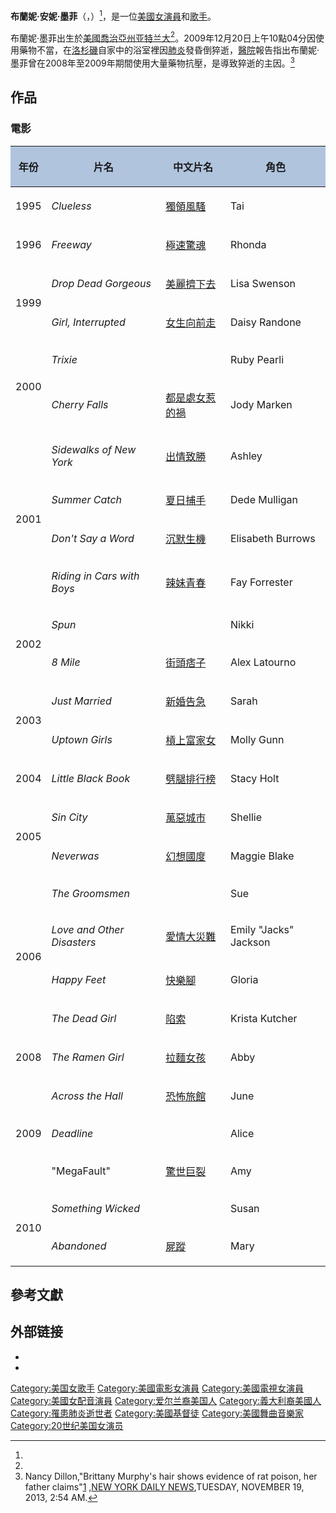 {{NoteTA
|T=zh-cn:布莱特妮·墨菲;zh-tw:布蘭妮·墨菲;zh-hk:布坦妮·梅菲;
|1=zh-cn:布莱特妮;zh-tw:布蘭妮;zh-hk:布坦妮;
|2=zh-cn:墨菲;zh-tw:墨菲;zh-hk:梅菲;
|G1=Show
|G2=Movie
}}
{{藝人
|姓名     = 布蘭妮·墨菲
|類型     = 女演員
|圖片     = Brittany Murphy Happy Feet Premiere 2006.jpg
|圖片尺寸 = 200px
|圖片簡介 = 2006年伦敦《[[快乐的大脚|快乐的大脚]]》首映式
|原名     = {{lang|en|Brittany Anne Murphy }}
|英文名   = Brittany Murphy
|國籍     = {{USA}}
|出生日期 = {{birth date|1977|11|10}}
|出生地點 = {{USA}}[[喬治亞州|喬治亞州]][[亚特兰大|亚特兰大]]<ref name="BIO">{{cite web|url = http://www.tv.com/person/1711/summary.html|title = {{subst:PAGENAME}}簡介|accessdate = 2009-12-25|publisher = TV.com|language = en|archive-date = 2009-12-23|archive-url = https://web.archive.org/web/20091223102444/http://www.tv.com/person/1711/summary.html|dead-url = no}}</ref>
|逝世日期 = {{Death_date_and_age|2009|12|20|1977|11|10}}<ref name="CNN">{{cite news|url=http://www.cnn.com/2009/SHOWBIZ/12/20/brittany.murphy/index.html|title=Actress Brittany Murphy dead at 32|date=2009-12-20|publisher=[[CNN|CNN]]|accessdate=2009-12-25|language=en|archive-date=2018-07-02|archive-url=https://web.archive.org/web/20180702180205/http://www.cnn.com/2009/SHOWBIZ/12/20/brittany.murphy/index.html|dead-url=no}}</ref>
|逝世地點 = {{USA}}[[加利福尼亚州|加利福尼亚州]][[洛杉矶|洛杉矶]]
|配偶 = Simon Monjack<span style="font-size:smaller;">（2007年-2009年）</span>
|職業     = [[演員|演員]]、[[歌手|歌手]]
|語言     = [[英語|英語]]
|網站     = 
|IMDb     = 0005261
|活躍年代 = 1991年－2009年
}}

'''布蘭妮·安妮·墨菲'''（{{lang-en|Brittany Anne Murphy}}，{{bd|1977年|11月10日|2009年|12月20日|catIdx=Murphy, Brittany}}）<ref name="CNN" />，是一位[[美國|美國]][[女演員|女演員]]和[[歌手|歌手]]。

布蘭妮·墨菲出生於[[美國|美國]][[喬治亞州|喬治亞州]][[亚特兰大|亚特兰大]]<ref name="BIO" />。2009年12月20日上午10點04分因使用藥物不當，在[[洛杉磯|洛杉磯]]自家中的浴室裡因[[肺炎|肺炎]]發昏倒猝逝，[[醫院|醫院]]報告指出布蘭妮·墨菲曾在2008年至2009年期間使用大量藥物抗壓，是導致猝逝的主因。<ref>Nancy Dillon,"Brittany Murphy's hair shows evidence of rat poison, her father claims"[http://www.nydailynews.com/entertainment/gossip/brittany-murphy-poisoned-father-claims-article-1.1521559] {{Wayback|url=http://www.nydailynews.com/entertainment/gossip/brittany-murphy-poisoned-father-claims-article-1.1521559 |date=20131120031614 }},[[紐約每日新聞|NEW YORK DAILY NEWS]],TUESDAY, NOVEMBER 19, 2013, 2:54 AM.</ref>
== 作品 ==
=== 電影 ===
{| class="wikitable" style="font-size: 95%;"
|-
! style="background: #B0C4DE;" | 年份
! style="background: #B0C4DE;" | 片名
! style="background: #B0C4DE;" | 中文片名
! style="background: #B0C4DE;" | 角色
|-
| 1995
| ''Clueless''
| [[獨領風騷|獨領風騷]]
| Tai
|-
| 1996
| ''Freeway''
| [[極速驚魂|極速驚魂]]
| Rhonda
|-
| rowspan="2" | 1999
| ''Drop Dead Gorgeous''
| [[美麗擠下去|美麗擠下去]]
| Lisa Swenson
|-
| ''Girl, Interrupted''
| [[女生向前走|女生向前走]]
| Daisy Randone
|-
| rowspan="2" | 2000
| ''Trixie''
| 
| Ruby Pearli
|-
| ''Cherry Falls''
| [[都是處女惹的禍|都是處女惹的禍]]
| Jody Marken
|-
| rowspan="4" | 2001
| ''Sidewalks of New York''
| [[出情致勝|出情致勝]]
| Ashley
|-
| ''Summer Catch''
| [[夏日捕手|夏日捕手]]
| Dede Mulligan
|-
| ''Don't Say a Word''
| [[沉默生機|沉默生機]]
| Elisabeth Burrows
|-
| ''Riding in Cars with Boys''
| [[辣妹青春|辣妹青春]]
| Fay Forrester
|-
| rowspan="2" | 2002
| ''Spun''
|
| Nikki
|-
| ''8 Mile''
| [[街頭痞子|街頭痞子]]
| Alex Latourno
|-
| rowspan="2" | 2003
| ''Just Married''
| [[新婚告急|新婚告急]]
| Sarah
|-
| ''Uptown Girls''
| [[槓上富家女|槓上富家女]]
| Molly Gunn
|-
| 2004
| ''Little Black Book''
| [[劈腿排行榜|劈腿排行榜]]
| Stacy Holt
|-
| rowspan="2" | 2005
| ''Sin City''
| [[萬惡城市|萬惡城市]]
| Shellie
|-
| ''Neverwas''
| [[幻想國度|幻想國度]]
| Maggie Blake
|-
| rowspan="4" | 2006
| ''The Groomsmen''
|
| Sue
|-
| ''Love and Other Disasters''
| [[愛情大災難|愛情大災難]]
| Emily "Jacks" Jackson
|-
| ''Happy Feet''
| [[快樂腳|快樂腳]]
| Gloria
|-
| ''The Dead Girl''
| [[陷索|陷索]]
| Krista Kutcher
|-
| 2008
| ''The Ramen Girl''
| [[拉麵女孩|拉麵女孩]]
| Abby
|-
| rowspan="3" | 2009
| ''Across the Hall''
| [[恐怖旅館|恐怖旅館]]
| June
|-
| ''Deadline''
|
| Alice
|-
| "MegaFault"
|[[驚世巨裂|驚世巨裂]]
| Amy
|-
| rowspan="2" | 2010
| ''Something Wicked''
|
| Susan
|-
| ''Abandoned''
|[[屍蹤|屍蹤]]
| Mary
|}

== 參考文獻 ==
{{reflist}}

== 外部链接 ==
* {{imdb name|name=布蘭妮·墨菲|id=0005261}}
* {{tvtome person|id=1711}}

{{Authority control}}
{{DEFAULTSORT:Murphy, Brittany}}
[[Category:美国女歌手|Category:美国女歌手]]
[[Category:美國電影女演員|Category:美國電影女演員]]
[[Category:美國電視女演員|Category:美國電視女演員]]
[[Category:美國女配音演員|Category:美國女配音演員]]
[[Category:爱尔兰裔美国人|Category:爱尔兰裔美国人]]
[[Category:義大利裔美國人|Category:義大利裔美國人]]
[[Category:罹患肺炎逝世者|Category:罹患肺炎逝世者]]
[[Category:美國基督徒|Category:美國基督徒]]
[[Category:美國舞曲音樂家|Category:美國舞曲音樂家]]
[[Category:20世纪美国女演员|Category:20世纪美国女演员]]